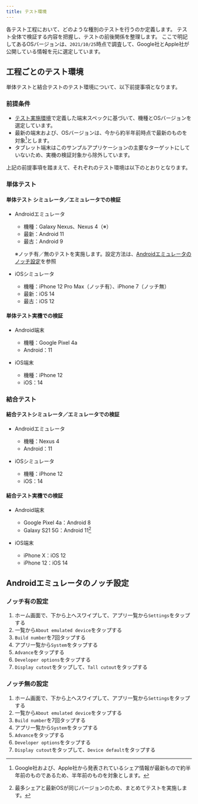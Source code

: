 ```yaml
---
title: テスト環境
---
```


各テスト工程において、どのような種別のテストを行うのか定義します。
テスト全体で検証する内容を把握し、テストの前後関係を整理します。
ここで明記してあるOSバージョンは、`2021/10/25`時点で調査して、Google社とApple社が公開している情報を元に選定しています。

## 工程ごとのテスト環境

単体テストと結合テストのテスト環境について、以下前提事項となります。

### 前提条件

- [テスト実施環境](../../requirements/non-functional/test-outline#テスト実施環境)で定義した端末スペックに基づいて、機種とOSバージョンを選定しています。
- 最新の端末および、OSバージョンは、今から約半年前時点で最新のものを対象[^1]とします。
- タブレット端末はこのサンプルアプリケーションの主要なターゲットにしていないため、実機の検証対象から除外しています。

[^1]: Google社および、Apple社から発表されているシェア情報が最新もので約半年前のものであるため、半年前のものを対象とします。

上記の前提事項を踏まえて、それぞれのテスト環境は以下のとおりとなります。

### 単体テスト

#### 単体テスト シミュレータ／エミュレータでの検証

- Androidエミュレータ
  - 機種：Galaxy Nexus、Nexus 4（※）
  - 最新：Android 11
  - 最古：Android 9

  ※ノッチ有／無のテストを実施します。設定方法は、[Androidエミュレータのノッチ設定](#androidエミュレータのノッチ設定)を参照

- iOSシミュレータ
  - 機種：iPhone 12 Pro Max（ノッチ有）、iPhone 7（ノッチ無）
  - 最新：iOS 14
  - 最古：iOS 12

#### 単体テスト実機での検証

- Android端末
  - 機種：Google Pixel 4a
  - Android：11

- iOS端末
  - 機種：iPhone 12
  - iOS：14

### 結合テスト

#### 結合テストシミュレータ／エミュレータでの検証

- Androidエミュレータ
  - 機種：Nexus 4
  - Android：11

- iOSシミュレータ
  - 機種：iPhone 12
  - iOS：14

#### 結合テスト実機での検証

- Android端末
  - Google Pixel 4a：Android 8
  - Galaxy S21 5G：Android 11[^2]

  [^2]: 最多シェアと最新OSが同じバージョンのため、まとめてテストを実施します。

- iOS端末
  - iPhone X：iOS 12
  - iPhone 12：iOS 14

## Androidエミュレータのノッチ設定

### ノッチ有の設定

1. ホーム画面で、下から上へスワイプして、アプリ一覧から`Settings`をタップする
1. 一覧から`About emulated device`をタップする
1. `Build number`を7回タップする
1. アプリ一覧から`System`をタップする
1. `Advance`をタップする
1. `Developer options`をタップする
1. `Display cutout`をタップして、`Tall cutout`をタップする

### ノッチ無の設定

1. ホーム画面で、下から上へスワイプして、アプリ一覧から`Settings`をタップする
1. 一覧から`About emulated device`をタップする
1. `Build number`を7回タップする
1. アプリ一覧から`System`をタップする
1. `Advance`をタップする
1. `Developer options`をタップする
1. `Display cutout`をタップして、`Device default`をタップする
